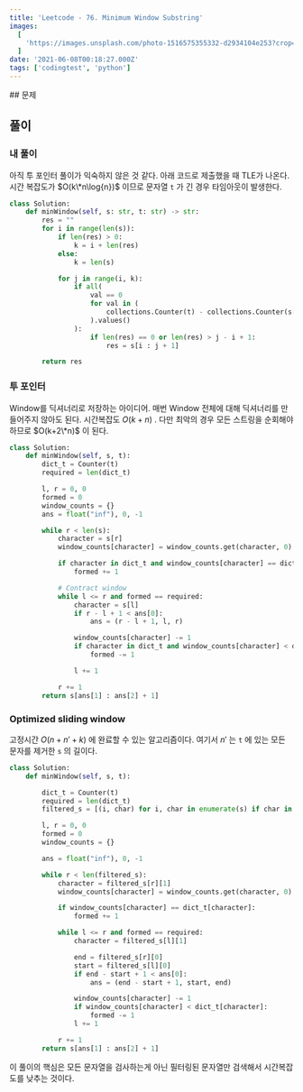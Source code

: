 ```yaml
---
title: 'Leetcode - 76. Minimum Window Substring'
images:
  [
    'https://images.unsplash.com/photo-1516575355332-d2934104e253?crop=entropy&cs=tinysrgb&fit=max&fm=jpg&ixid=MnwxMTc3M3wwfDF8c2VhcmNofDIwfHx3aW5kb3d8ZW58MHx8fHwxNjIzMDY2MjQ2&ixlib=rb-1.2.1&q=80&w=2000',
  ]
date: '2021-06-08T00:18:27.000Z'
tags: ['codingtest', 'python']
---
```


<TOCInline toc={props.toc} asDisclosure />
## 문제

[](https://leetcode.com/problems/minimum-window-substring/solution/)

## 풀이

### 내 풀이

아직 투 포인터 풀이가 익숙하지 않은 것 같다. 아래 코드로 제출했을 때 TLE가 나온다. 시간 복잡도가 $O(k\*n\log{n})$ 이므로 문자열 `t` 가 긴 경우 타임아웃이 발생한다.

```python
class Solution:
    def minWindow(self, s: str, t: str) -> str:
        res = ""
        for i in range(len(s)):
            if len(res) > 0:
                k = i + len(res)
            else:
                k = len(s)

            for j in range(i, k):
                if all(
                    val == 0
                    for val in (
                        collections.Counter(t) - collections.Counter(s[i : j + 1])
                    ).values()
                ):
                    if len(res) == 0 or len(res) > j - i + 1:
                        res = s[i : j + 1]

        return res
```

### 투 포인터

Window를 딕셔너리로 저장하는 아이디어. 매번 Window 전체에 대해 딕셔너리를 만들어주지 않아도 된다. 시간복잡도 $O(k+n)$ . 다만 최악의 경우 모든 스트링을 순회해야 하므로 $O(k+2\*n)$ 이 된다.

```python
class Solution:
    def minWindow(self, s, t):
        dict_t = Counter(t)
        required = len(dict_t)

        l, r = 0, 0
        formed = 0
        window_counts = {}
        ans = float("inf"), 0, -1

        while r < len(s):
            character = s[r]
            window_counts[character] = window_counts.get(character, 0) + 1

            if character in dict_t and window_counts[character] == dict_t[character]:
                formed += 1

            # Contract window
            while l <= r and formed == required:
                character = s[l]
                if r - l + 1 < ans[0]:
                    ans = (r - l + 1, l, r)

                window_counts[character] -= 1
                if character in dict_t and window_counts[character] < dict_t[character]:
                    formed -= 1

                l += 1

            r += 1
        return s[ans[1] : ans[2] + 1]
```

### Optimized sliding window

고정시간 $O(n+n'+k)$ 에 완료할 수 있는 알고리즘이다. 여기서 $n'$ 는 `t` 에 있는 모든 문자를 제거한 `s` 의 길이다.

```python
class Solution:
    def minWindow(self, s, t):

        dict_t = Counter(t)
        required = len(dict_t)
        filtered_s = [(i, char) for i, char in enumerate(s) if char in dict_t]

        l, r = 0, 0
        formed = 0
        window_counts = {}

        ans = float("inf"), 0, -1

        while r < len(filtered_s):
            character = filtered_s[r][1]
            window_counts[character] = window_counts.get(character, 0) + 1

            if window_counts[character] == dict_t[character]:
                formed += 1

            while l <= r and formed == required:
                character = filtered_s[l][1]

                end = filtered_s[r][0]
                start = filtered_s[l][0]
                if end - start + 1 < ans[0]:
                    ans = (end - start + 1, start, end)

                window_counts[character] -= 1
                if window_counts[character] < dict_t[character]:
                    formed -= 1
                l += 1

            r += 1
        return s[ans[1] : ans[2] + 1]
```

이 풀이의 핵심은 모든 문자열을 검사하는게 아닌 필터링된 문자열만 검색해서 시간복잡도를 낮추는 것이다.
